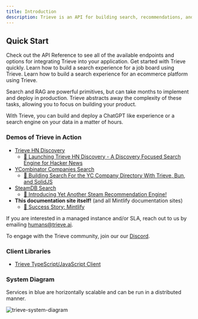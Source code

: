 ```yaml
---
title: Introduction
description: Trieve is an API for building search, recommendations, and RAG experiences.
---
```


## Quick Start

<CardGroup cols={2}>
  <Card title="API Reference" icon="webhook" href="/api-reference">
    Check out the API Reference to see all of the available endpoints and options for integrating Trieve into your application.
  </Card>
  <Card title="Getting Started" icon="play" href="/getting-started/quickstart">
    Get started with Trieve quickly.
  </Card>
  <Card title="Build Search for a Job Board" icon="user-doctor" href="/examples/job-board">
    Learn how to build a search experience for a job board using Trieve.
  </Card>
  <Card title="Build Search for Ecommerce" icon="cart-shopping" href="/examples/ecommerce">
    Learn how to build a search experience for an ecommerce platform using Trieve.
  </Card>
</CardGroup>

Search and RAG are powerful primitives, but can take months to implement and deploy in production. Trieve abstracts away the complexity of these tasks, allowing you to focus on building your product.

With Trieve, you can build and deploy a ChatGPT like experience or a search engine on your data in a matter of hours.

### Demos of Trieve in Action

- [Trieve HN Discovery](https://hn.trieve.ai)
    - [📝 Launching Trieve HN Discovery - A Discovery Focused Search Engine for Hacker News](https://trieve.ai/launching-trieve-hn-discovery/)
- [YCombinator Companies Search](https://yc.trieve.ai)
    - [📝 Building Search For the YC Company Directory With Trieve, Bun, and SolidJS
](https://trieve.ai/building-search-for-yc-company-directory/)
- [SteamDB Search](https://steamdb.trieve.ai)
    - [📝 Introducing Yet Another Steam Recommendation Engine!](https://trieve.ai/steam-recommendations)
- **This documentation site itself!** (and all Mintlify documentation sites)
    - [📝 Success Story: Mintlify](https://trieve.ai/success-story-mintlify/)

If you are interested in a managed instance and/or SLA, reach out to us by emailing humans@trieve.ai.

To engage with the Trieve community, join our our [Discord](https://discord.com/invite/E9sPRZqpDT).

### Client Libraries

- [Trieve TypeScript/JavaScript Client](https://ts-sdk.trieve.ai)

### System Diagram

Services in blue are horizontally scalable and can be run in a distributed manner.

![trieve-system-diagram](https://cdn.trieve.ai/docs/Trieve-System-Diagram.webp)

